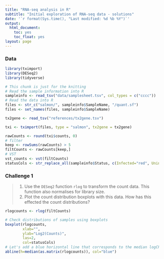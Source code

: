 ```yaml
---
title: "RNA-seq analysis in R"
subtitle: "Initial exploration of RNA-seq data - solutions"
date: '`r format(Sys.time(), "Last modified: %d %b %Y")`'
output:
  html_document:
    toc: yes
    toc_float: yes
layout: page
---
```


### Data 

```r
library(tximport)
library(DESeq2)
library(tidyverse)
```

```r
# This chunk is just for the knitting
# Read the sample information into R
sampleinfo <- read_tsv("data/samplesheet.tsv", col_types = c("cccc"))
# Read the data into R
files <- str_c("salmon/", sampleinfo$SampleName, "/quant.sf")
files <- set_names(files, sampleinfo$SampleName)

tx2gene <- read_tsv("references/tx2gene.tsv")

txi <- tximport(files, type = "salmon", tx2gene = tx2gene)

rawCounts <- round(txi$counts, 0)
# filter
keep <- rowSums(rawCounts) > 5
filtCounts <- rawCounts[keep,]
# VST
vst_counts <- vst(filtCounts)
statusCols <- str_replace_all(sampleinfo$Status, c(Infected="red", Uninfected="orange"))
```

### Challenge 1
>
> 1. Use the `DESeq2` function `rlog` to transform the count data. This function
> also normalises for library size.
> 2. Plot the count distribution boxplots with this data.
> How has this effected the count distributions?

```r
rlogcounts <- rlog(filtCounts)

# Check distributions of samples using boxplots
boxplot(rlogcounts, 
        xlab="", 
        ylab="Log2(Counts)",
        las=2,
        col=statusCols)
# Let's add a blue horizontal line that corresponds to the median logCPM
abline(h=median(as.matrix(rlogcounts)), col="blue")
```
